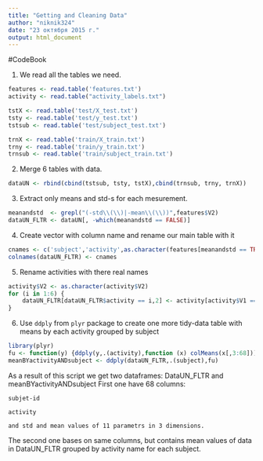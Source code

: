 ```yaml
---
title: "Getting and Cleaning Data"
author: "niknik324"
date: "23 октября 2015 г."
output: html_document
---
```


#CodeBook

1. We read all the tables we need.
```r
features <- read.table('features.txt')
activity <- read.table("activity_labels.txt")

tstX <- read.table('test/X_test.txt')
tsty <- read.table('test/y_test.txt')
tstsub <- read.table('test/subject_test.txt')

trnX <- read.table('train/X_train.txt')
trny <- read.table('train/y_train.txt')
trnsub <- read.table('train/subject_train.txt')
```

2. Merge 6 tables with data.
```r
dataUN <- rbind(cbind(tstsub, tsty, tstX),cbind(trnsub, trny, trnX))
```

3.  Extract only means and std-s for each mesurement.
```r
meanandstd  <- grepl("(-std\\(\\)|-mean\\(\\))",features$V2)
dataUN_FLTR <- dataUN[, -which(meanandstd == FALSE)]
```

4. Create vector with column name and rename our main table with it
```r
cnames <- c('subject','activity',as.character(features[meanandstd == TRUE,2]))
colnames(dataUN_FLTR) <- cnames

```

5. Rename activities with there real names
```r
activity$V2 <- as.character(activity$V2)
for (i in 1:6) {
    dataUN_FLTR[dataUN_FLTR$activity == i,2] <- activity[activity$V1 == i,2]
}
```

6. Use `ddply` from `plyr` package to create one more tidy-data table with means by each activity grouped by subject 
```r
library(plyr)
fu <- function(y) {ddply(y,.(activity),function (x) colMeans(x[,3:68]))}
meanBYactivityANDsubject <- ddply(dataUN_FLTR,.(subject),fu)
```



As a result of this script we get two dataframes: DataUN_FLTR and meanBYactivityANDsubject
First one have 68 columns:

    subjet-id
    
    activity
    
    and std and mean values of 11 parametrs in 3 dimensions.
    
    
The second one bases on same columns, but contains mean values of data in DataUN_FLTR  grouped by activity name for each subject. 